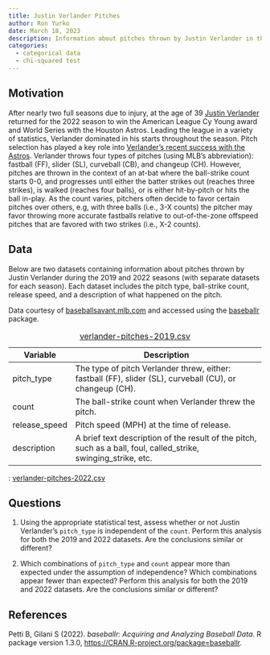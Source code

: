 ```yaml
---
title: Justin Verlander Pitches
author: Ron Yurko
date: March 18, 2023
description: Information about pitches thrown by Justin Verlander in the 2019 and 2022 MLB seasons.
categories:
  - categorical data
  - chi-squared test
---
```


## Motivation

After nearly two full seasons due to injury, at the age of 39 [Justin Verlander](https://www.baseball-reference.com/players/v/verlaju01.shtml) returned for the 2022 season to win the American League Cy Young award and World Series with the Houston Astros. Leading the league in a variety of statistics, Verlander dominated in his starts throughout the season. Pitch selection has played a key role into [Verlander's recent success with the Astros](https://www.usatoday.com/story/sports/mlb/2018/10/13/how-justin-verlander-became-better-pitcher-astros/1628624002/). Verlander throws four types of pitches (using MLB's abbreviation): fastball (FF), slider (SL), curveball (CB), and changeup (CH). However, pitches are thrown in the context of an at-bat where the ball-strike count starts 0-0, and progresses until either the batter strikes out (reaches three strikes), is walked (reaches four balls), or is either hit-by-pitch or hits the ball in-play. As the count varies, pitchers often decide to favor certain pitches over others, e.g, with three balls (i.e., 3-X counts) the pitcher may favor throwing more accurate fastballs relative to out-of-the-zone offspeed pitches that are favored with two strikes (i.e., X-2 counts). 

## Data

Below are two datasets containing information about pitches thrown by Justin Verlander during the 2019 and 2022 seasons (with separate datasets for each season). Each dataset  includes the pitch type, ball-strike count, release speed, and a description of what happened on the pitch.

Data courtesy of [baseballsavant.mlb.com](https://baseballsavant.mlb.com/) and accessed using the [baseballr](https://billpetti.github.io/baseballr/) package.

| Variable | Description |
|----|-------------|
| pitch_type |	The type of pitch Verlander threw, either: fastball (FF), slider (SL), curveball (CU), or changeup (CH). |
| count |	The ball-strike count when Verlander threw the pitch. |
| release_speed |	Pitch speed (MPH) at the time of release. |
| description | 	A brief text description of the result of the pitch, such as a ball, foul, called_strike, swinging_strike, etc. |

: [verlander-pitches-2019.csv](../data/verlander-pitches-2019.csv)

: [verlander-pitches-2022.csv](../data/verlander-pitches-2022.csv)



## Questions

1. Using the appropriate statistical test, assess whether or not Justin Verlander's `pitch_type` is independent of the `count`. Perform this analysis for both the 2019 and 2022 datasets. Are the conclusions similar or different?

2. Which combinations of `pitch_type` and `count` appear more than expected under the assumption of independence? Which combinations appear fewer than expected? Perform this analysis for both the 2019 and 2022 datasets. Are the conclusions similar or different?


## References

Petti B, Gilani S (2022). _baseballr: Acquiring and Analyzing Baseball
  Data_. R package version 1.3.0,
  <https://CRAN.R-project.org/package=baseballr>.
  


